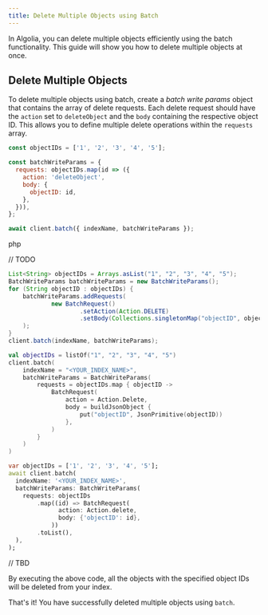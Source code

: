 ```yaml
---
title: Delete Multiple Objects using Batch
---
```



In Algolia, you can delete multiple objects efficiently using the batch functionality. This guide will show you how to delete multiple objects at once.

## Delete Multiple Objects

To delete multiple objects using batch, create a *batch write params*  object that contains the array of delete requests. 
Each delete request should have the `action` set to `deleteObject` and the `body` containing the respective object ID. 
This allows you to define multiple delete operations within the `requests` array.

<TabsLanguage>
<TabItem value="javascript">

```javascript
const objectIDs = ['1', '2', '3', '4', '5'];

const batchWriteParams = {
  requests: objectIDs.map(id => ({
    action: 'deleteObject',
    body: {
      objectID: id,
    },
  })),
};

await client.batch({ indexName, batchWriteParams });
```

</TabItem>
<TabItem value="php">

php

// TODO

</TabItem>
<TabItem value="java">

```java
List<String> objectIDs = Arrays.asList("1", "2", "3", "4", "5");
BatchWriteParams batchWriteParams = new BatchWriteParams();
for (String objectID : objectIDs) {
    batchWriteParams.addRequests(
            new BatchRequest()
                    .setAction(Action.DELETE)
                    .setBody(Collections.singletonMap("objectID", objectID))
    );
}
client.batch(indexName, batchWriteParams);
```

</TabItem>

<TabItem value="kotlin">

```kotlin
val objectIDs = listOf("1", "2", "3", "4", "5")
client.batch(
    indexName = "<YOUR_INDEX_NAME>",
    batchWriteParams = BatchWriteParams(
        requests = objectIDs.map { objectID ->
            BatchRequest(
                action = Action.Delete,
                body = buildJsonObject {
                    put("objectID", JsonPrimitive(objectID))
                },
            )
        }
    )
)
```

</TabItem>

<TabItem value="dart">

```dart
var objectIDs = ['1', '2', '3', '4', '5'];
await client.batch(
  indexName: '<YOUR_INDEX_NAME>',
  batchWriteParams: BatchWriteParams(
    requests: objectIDs
        .map((id) => BatchRequest(
              action: Action.delete,
              body: {'objectID': id},
            ))
        .toList(),
  ),
);
```

</TabItem>

<TabItem value="go">
// TBD
</TabItem>
</TabsLanguage>

By executing the above code, all the objects with the specified object IDs will be deleted from your index.

That's it! You have successfully deleted multiple objects using `batch`.
